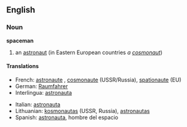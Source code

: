 ==English==
===Noun===
'''spaceman'''
# an [[astronaut]] (in Eastern European countries ''a [[cosmonaut]]'')

====Translations====
{{top}}
* French: [[astronaute]] {{US}}, [[cosmonaute]] (USSR/Russia), [[spationaute]] (EU)
* German: [[Raumfahrer]] 
* Interlingua: [[astronauta]] 
{{mid}}
* Italian: [[astronauta]] 
*Lithuanian: [[kosmonautas]] {{m}} (USSR, Russia), [[astronautas]] {{m}} {{US}}
* Spanish: [[astronauta]], hombre del espacio
{{bottom}}
